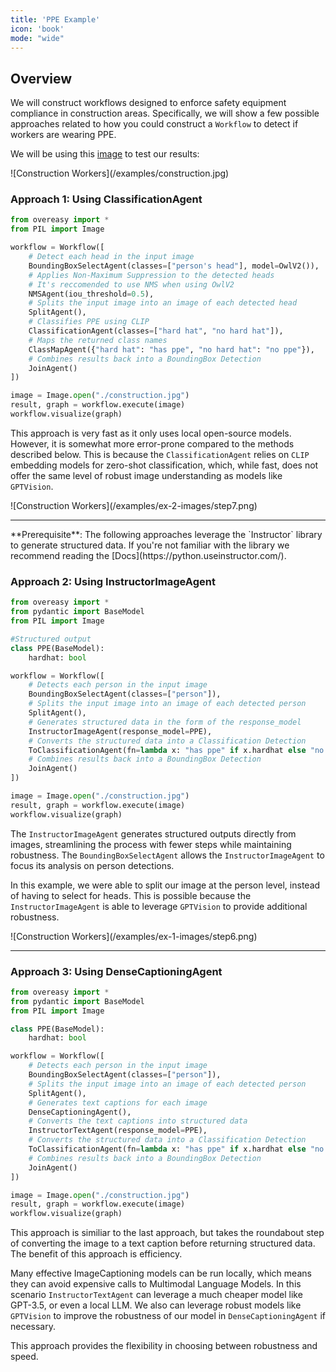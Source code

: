 ```yaml
---
title: 'PPE Example'  
icon: 'book'
mode: "wide"
---
```



## Overview

We will construct workflows designed to enforce safety equipment compliance in construction areas. Specifically, we will show a few possible approaches related to how you could construct a `Workflow` to detect if workers are wearing PPE.

We will be using this [image](/examples/construction.jpg) to test our results:

<Frame>
![Construction Workers](/examples/construction.jpg)
</Frame>


### Approach 1: Using ClassificationAgent

```python
from overeasy import *
from PIL import Image

workflow = Workflow([
    # Detect each head in the input image
    BoundingBoxSelectAgent(classes=["person's head"], model=OwlV2()),  
    # Applies Non-Maximum Suppression to the detected heads
    # It's reccomended to use NMS when using OwlV2
    NMSAgent(iou_threshold=0.5),  
    # Splits the input image into an image of each detected head
    SplitAgent(),
    # Classifies PPE using CLIP
    ClassificationAgent(classes=["hard hat", "no hard hat"]),  
    # Maps the returned class names 
    ClassMapAgent({"hard hat": "has ppe", "no hard hat": "no ppe"}),
    # Combines results back into a BoundingBox Detection
    JoinAgent()  
])

image = Image.open("./construction.jpg")
result, graph = workflow.execute(image)
workflow.visualize(graph)
```
This approach is very fast as it only uses local open-source models. However, it is somewhat more error-prone compared to the methods described below. This is because the `ClassificationAgent` relies on `CLIP` embedding models for zero-shot classification, which, while fast, does not offer the same level of robust image understanding as models like `GPTVision`.

<Frame>
![Construction Workers](/examples/ex-2-images/step7.png)
</Frame>

---
<Info>
**Prerequisite**: The following approaches leverage the `Instructor` library to generate structured data. If you're not familiar with the library we recommend reading the [Docs](https://python.useinstructor.com/).
</Info>


### Approach 2: Using InstructorImageAgent

```python
from overeasy import *
from pydantic import BaseModel
from PIL import Image

#Structured output
class PPE(BaseModel):
    hardhat: bool

workflow = Workflow([
    # Detects each person in the input image
    BoundingBoxSelectAgent(classes=["person"]),  
    # Splits the input image into an image of each detected person
    SplitAgent(),  
    # Generates structured data in the form of the response_model
    InstructorImageAgent(response_model=PPE),  
    # Converts the structured data into a Classification Detection
    ToClassificationAgent(fn=lambda x: "has ppe" if x.hardhat else "no ppe"),  
    # Combines results back into a BoundingBox Detection
    JoinAgent()  
])

image = Image.open("./construction.jpg")
result, graph = workflow.execute(image)
workflow.visualize(graph)
```
The `InstructorImageAgent` generates structured outputs directly from images, streamlining the process with fewer steps while maintaining robustness. The `BoundingBoxSelectAgent` allows the `InstructorImageAgent` to focus its analysis on person detections.

In this example, we were able to split our image at the person level, instead of having to select for heads. This is possible because the `InstructorImageAgent` is able to leverage `GPTVision` to provide additional robustness.
<Frame>
![Construction Workers](/examples/ex-1-images/step6.png)
</Frame>

---

### Approach 3: Using DenseCaptioningAgent

```python
from overeasy import *
from pydantic import BaseModel
from PIL import Image

class PPE(BaseModel):
    hardhat: bool

workflow = Workflow([
    # Detects each person in the input image
    BoundingBoxSelectAgent(classes=["person"]),
    # Splits the input image into an image of each detected person
    SplitAgent(),  
    # Generates text captions for each image
    DenseCaptioningAgent(),  
    # Converts the text captions into structured data
    InstructorTextAgent(response_model=PPE),  
    # Converts the structured data into a Classification Detection
    ToClassificationAgent(fn=lambda x: "has ppe" if x.hardhat else "no ppe"),  
    # Combines results back into a BoundingBox Detection
    JoinAgent()  
])

image = Image.open("./construction.jpg")
result, graph = workflow.execute(image)
workflow.visualize(graph)
```
This approach is similiar to the last approach, but takes the roundabout step of converting the image to a text caption before returning structured data.
The benefit of this approach is efficiency. 

Many effective ImageCaptioning models can be run locally, which means they can avoid expensive calls to Multimodal Language Models.
In this scenario `InstructorTextAgent` can leverage a much cheaper model like GPT-3.5, or even a local LLM.
We also can leverage robust models like `GPTVision` to improve the robustness of our model in `DenseCaptioningAgent` if necessary.

This approach provides the flexibility in choosing between robustness and speed.


